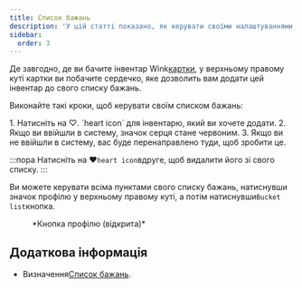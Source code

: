 ```yaml
---
title: Список бажань
description: 'У цій статті показано, як керувати своїми налаштуваннями подорожей на Wink'
sidebar:
  order: 3
---
```


Де завгодно, де ви бачите інвентар Wink[картки](/studio/cards), у верхньому правому куті картки ви побачите сердечко, яке дозволить вам додати цей інвентар до свого списку бажань.

Виконайте такі кроки, щоб керувати своїм списком бажань:

<Steps>
  1. Натисніть на ♡. `heart icon` для інвентарю, який ви хочете додати.
  2. Якщо ви ввійшли в систему, значок серця стане червоним.
  3. Якщо ви не ввійшли в систему, вас буде перенаправлено туди, щоб зробити це.
</Steps>


:::пора
Натисніть на ♥️`heart icon`вдруге, щоб видалити його зі свого списку.
:::

Ви можете керувати всіма пунктами свого списку бажань, натиснувши значок профілю у верхньому правому куті, а потім натиснувши`Bucket list`кнопка.

<figure>
  <CloudinaryImage width="350" height="404" resize="scale" quality="best" alt="Кнопка облікового запису після автентифікації" src="academy/account-button-auth-open" errorImage="noimage_opaque_nyrtl0.png" />

  <figcaption>*Кнопка профілю (відкрита)*</figcaption>
</figure>


## Додаткова інформація

* Визначення[Список бажань](https://en.wikipedia.org/wiki/Bucket_list).

